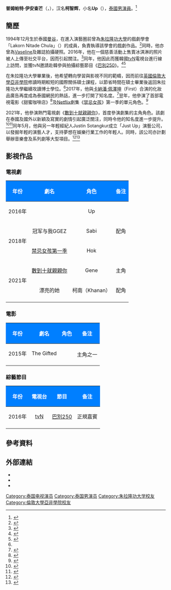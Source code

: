 {{藝人
|姓名 = 普姆帕特·伊安查芒
|類型 = 男演員
|圖片 = Up Poompat in Dec 2017 (1).jpg
|圖片尺寸 = 
|圖片簡介 = 
|本名 = 
|外文名 = ภูมิพัฒน์ เอี่ยมสำอาง
|外文 = th
|羅馬拼音 = Poompat Iam-samang 
|英文名 =
|暱稱 = Up（อัพ）
|其他藝名 = 
|國籍 = {{THA}}
|出生日期 = {{birth_date_and_age|1994|12|4}}
|出生地點 = {{THA}}[[曼谷|曼谷]]
|宗教信仰 = 
|配偶 = 
|兒女 = 
|父母 =
|語言 = [[泰語|泰語]]、[[英語|英語]]
|職業 = [[演員|演員]]
|教育程度 =  [[朱拉隆功大學|朱拉隆功大學]]傳播藝術學系學士<br>[[倫敦大學亞非學院|倫敦大學亞非學院]]國際關係與外交學系碩士<br>[[朱拉隆功大學|朱拉隆功大學]]政治學博士（在學中）
|母校 ={{tsl|en|Ekamai International School|Ekamai国际学校}}
|出道作 = 
|出道日期 = 2016年
|代表作 = 
|活躍年代 = 
|唱片公司 = 
|經紀公司 = 
|相關團體 = 
|網站 = 
}}
'''普姆帕特·伊安查芒'''（{{lang-th|ภูมิพัฒน์ เอี่ยมสำอาง}}，{{bd|1994年|12月4日}}），汉名'''柯智辉'''，小名'''Up'''（{{lang-th|อัพ}}），[[泰國|泰國]][[男演員|男演員]]。<ref>{{cite web|title=คูพ่อค้าแซ่บไอศครีม พลิกชีวิต “อัพ-ภูมิพัฒน์” ฝันไกล มุ่งติวเข้มหนัก วางเป้าเตรียมเซอร์ไพร์สแฟนปลายปีนี้|url=https://siamrath.co.th/n/223056|work=สยามรัฐ|accessdate=2021-03-24|date=2021-02-25|language=th|archive-date=2021-02-28|archive-url=https://web.archive.org/web/20210228071948/https://siamrath.co.th/n/223056|dead-url=no}}</ref>

== 簡歷 ==
1994年12月生於泰國[[曼谷|曼谷]]，在進入演藝圈前曾為[[朱拉隆功大學|朱拉隆功大學]]的戲劇學會「Lakorn Nitade Chula」（{{lang-th|ละครนิเทศจุฬาฯ}}）的成員，負責執導該學會的戲劇作品。<ref>{{cite web|title=ประวัติ "อัพ ภูมิพัฒน์" หนุ่มหล่อตี๋อปป้า ดีกรีจุฬาคฑากรรุ่นที่ 7.1|url=https://www.sanook.com/campus/1403779/|work=Sanook|accessdate=2021-05-21|date=2021-03-02|language=th|archive-date=2021-05-20|archive-url=https://web.archive.org/web/20210520213734/https://www.sanook.com/campus/1403779/|dead-url=no}}</ref>同時，他亦曾為[[凡士林|Vaseline]]及雜誌拍攝硬照。2016年，他在一個慈善活動上售賣冰淇淋的照片被人上傳至社交平台，因而引起關注。<ref>{{cite web|title=คคนนี้ไง! อัพ-ภูมิพัฒน์ หนุ่มหล่อขายไอติม ตลาดหลังกระทรวง|url=https://campus.campus-star.com/star/10145.html|work=Campus Star|accessdate=2021-05-21|date=2016-03-24|language=th|archive-date=2021-05-20|archive-url=https://web.archive.org/web/20210520214816/https://campus.campus-star.com/star/10145.html|dead-url=no}}</ref>同年，他因此而獲韓國[[TvN|tvN]]電視台進行線上訪問，並獲tvN邀請赴韓參與拍攝綜藝節目《[[巴別250|巴別250]]》。<ref name="A">{{cite web|title=บริโภคโอปป้าดีต่อใจ! ซูมหนุ่มฮอตที่ไปออกรายการเกาหลี ‘อัพ ภูมิพัฒน์’|url=https://www.thairath.co.th/content/701919|work=Thairath|accessdate=2021-05-21|date=2016-08-27|language=th|archive-date=2021-05-20|archive-url=https://web.archive.org/web/20210520213717/https://www.thairath.co.th/content/701919|dead-url=no}}</ref><ref>{{cite web|title=[시선강탈] ‘바벨250’ 꽃미남 막내 태국인 업 등장|url=http://tvdaily.asiae.co.kr/read.php3?aid=14712984261147655019|work=TV Daily|accessdate=2021-05-21|date=2016-08-16|language=ko|archive-date=2021-05-20|archive-url=https://web.archive.org/web/20210520213709/http://tvdaily.asiae.co.kr/read.php3?aid=14712984261147655019|dead-url=no}}</ref>

在朱拉隆功大學畢業後，他希望轉向學習與影視不同的範疇，因而前往[[英國|英國]][[倫敦大學亞非學院|倫敦大學亞非學院]]修讀時期較短的國際關係碩士課程，以節省時間在碩士畢業後返回朱拉隆功大學繼續攻讀博士學位。<ref name="A" />2017年，他與[[卡納潘·佩澤坤|卡納潘·佩澤坤]]（First）合演的化妝品廣告再度成為泰國網民的熱話，進一步打開了知名度。<ref>{{cite web |title=เคล็ดลับกินเด็ก เอ๊ย! ผิวเนียน หน้าเด็กแบบสองหนุ่มหน้าใสสไตล์โอปป้า|url=https://www.dek-d.com/activity/49164/|work =Dek-d|accessdate=2021-05-21|date=2018-01-04|language=th}}</ref>翌年，他參演了首部電視電影《甜蜜咖啡店》<ref>{{cite web|title=“อัพ-ภูมิพัฒน์ เอี่ยมสำอาง” โอป้าสายจริงจัง นิเทศ อินเตอร์ จุฬาฯ|url=https://campus.campus-star.com/variety/75645.html|work=Campus Star|accessdate=2021-05-21|date=2018-07-06|language=th|archive-date=2021-05-20|archive-url=https://web.archive.org/web/20210520213918/https://campus.campus-star.com/variety/75645.html|dead-url=no}}</ref>及[[Netflix|Netflix]]劇集《[[禁忌女孩|禁忌女孩]]》第一季的單元角色。<ref>{{cite web|title=สดฯุ พาสอง่ 5 หนุ่มจาก ซรียี เด์ ็กใหม่ หลอจนอ ่ จฉาแนนโน ิ ๊ะ!|url=https://sudsapda.com/men/119836.html|work=sudsapda.com|accessdate=2021-05-21|date=2018-09-07|language=th|archive-date=2021-05-20|archive-url=https://web.archive.org/web/20210520213712/https://sudsapda.com/men/119836.html|dead-url=no}}</ref>

2021年，他參演熱門電視劇《[[數到十就親親你|數到十就親親你]]》，首度參演劇集的主角角色。該劇在泰國及國外以新穎及寫實的劇情引起廣泛關注，同時令他的知名度進一步提升。<ref>{{cite web|title=What To Expect From Lovely Writer Episode 8?|url=https://otakukart.com/lovely-writer-episode-8/|work=Otakukart|accessdate=2021-05-21|date=2021-04-12|language=en|archive-date=2021-05-20|archive-url=https://web.archive.org/web/20210520213713/https://otakukart.com/lovely-writer-episode-8/|dead-url=no}}</ref><ref>{{cite web|title=Series review: Meta Thai series 'Lovely Writer' challenges stereotypes, tropes in BL genre|url=https://news.abs-cbn.com/entertainment/05/14/21/series-review-meta-thai-series-lovely-writer-challenges-stereotypes-tropes-in-bl-genre|work=ABS-CBN News|accessdate=2021-05-21|date=2021-05-14|language=en|archive-date=2021-05-20|archive-url=https://web.archive.org/web/20210520214654/https://news.abs-cbn.com/entertainment/05/14/21/series-review-meta-thai-series-lovely-writer-challenges-stereotypes-tropes-in-bl-genre|dead-url=no}}</ref>同年5月，他與另一年輕經紀人Justin Sotangkur成立「Just Up」演藝公司，以發掘年輕的演藝人才，支持夢想在娛樂行業工作的年輕人。同時，該公司亦計劃舉辦音樂會及系列劇等大型項目。<ref>{{cite web|title=ฮอตติดเทรนระดับโลก “อัพ-ภูมิพัฒน์” สุดปลื้ม โซเชี่ยลทะลุล้านทุกช่อง เปิด “Justup” (จัสท์อัพ) ดูแลพัฒนาศิลปิน ซุ่มโปรเจ็คท์เซอร์ไพร์สแฟน|url=https://siamrath.co.th/n/242938|work=Siam Rath|accessdate=2021-05-21|date=2021-05-10|language=th|archive-date=2021-05-20|archive-url=https://web.archive.org/web/20210520213753/https://siamrath.co.th/n/242938|dead-url=no}}</ref><ref>{{cite web|title=แรงไม่หยุด! 'อัพ ภูมิพัฒน์'ก้าวอีกขั้น เปิด'จัสท์อัพ'ดูแลศิลปิน|url=https://siamrath.co.th/n/242938|work=Thai Post|accessdate=2021-05-21|date=2021-05-10|language=th|archive-date=2021-05-20|archive-url=https://web.archive.org/web/20210520213753/https://siamrath.co.th/n/242938|dead-url=no}}</ref>

== 影視作品 ==
=== 電視劇 ===
{| class="wikitable" style="text-align:center"
! style="background:#007FFF; color:white" align="center" |年份 
! style="background:#007FFF; color:white" align="center" |劇名  
! style="background:#007FFF; color:white" align="center" |角色
! style="background:#007FFF; color:white" align="center" |备注
|-
| 2016年 || {{tsl|th|I Hate You, I Love You|我恨你，我爱你}} || Up ||rowspan=3|配角
|-
| rowspan="2"| 2018年 || 冠军与我GGEZ || Sabi 
|-
| [[禁忌女孩|禁忌女孩第一季]] || Hok 
|-
| rowspan="2"|2021年 ||  [[數到十就親親你|數到十就親親你]] || Gene || 主角
|-
| 漂亮的她 || 柯南（Khanan） || 配角
|-
|}

=== 電影 ===
{| class="wikitable" style="text-align:center"
! style="background:#007FFF; color:white" align="center" |年份 
! style="background:#007FFF; color:white" align="center" |劇名  
! style="background:#007FFF; color:white" align="center" |角色
! style="background:#007FFF; color:white" align="center" |备注
|-
| 2015年 || The Gifted ||  ||rowspan=3|主角之一
|-
|}

=== 綜藝節目 ===
{| class="wikitable" style="text-align:center"
! style="background:#007FFF; color:white" align="center" |年份 
! style="background:#007FFF; color:white" align="center" |電視台  
! style="background:#007FFF; color:white" align="center" |節目
! style="background:#007FFF; color:white" align="center" |备注
|-
| 2016年 || [[TvN|tvN]] || [[巴別250|巴別250]] || 正規嘉賓
|-
|}

== 參考資料 ==
{{reflist|2}}

== 外部連結 ==
* {{instagram|uppoompat}}
* {{youtube|channel=UCf9_0a--zUR8TvNs4WB4RCg}}
* {{Twitter|@uppoompat}}

{{DEFAULTSORT: Iam-samang}}
[[Category:泰国电视演员|Category:泰国电视演员]]
[[Category:泰国男演员|Category:泰国男演员]]
[[Category:朱拉隆功大学校友|Category:朱拉隆功大学校友]]
[[Category:倫敦大學亞非學院校友|Category:倫敦大學亞非學院校友]]